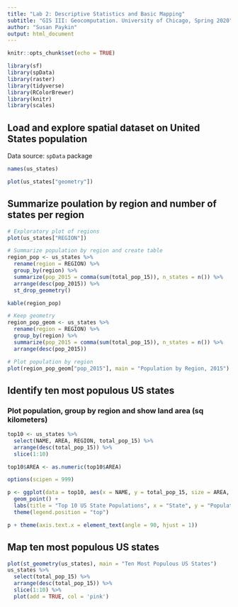 ```yaml
---
title: "Lab 2: Descriptive Statistics and Basic Mapping"
subtitle: "GIS III: Geocomputation. University of Chicago, Spring 2020"
author: "Susan Paykin"
output: html_document
---
```


```r
knitr::opts_chunk$set(echo = TRUE)

library(sf)
library(spData)
library(raster)
library(tidyverse)
library(RColorBrewer)
library(knitr)
library(scales)

```

## Load and explore spatial dataset on United States population 
Data source: `spData` package

```r

names(us_states)

plot(us_states["geometry"])

```


## Summarize poulation by region and number of states per region

```r

# Exploratory plot of regions
plot(us_states["REGION"])

# Summarize population by region and create table
region_pop <- us_states %>%
  rename(region = REGION) %>%
  group_by(region) %>%
  summarize(pop_2015 = comma(sum(total_pop_15)), n_states = n()) %>%
  arrange(desc(pop_2015)) %>%
  st_drop_geometry()

kable(region_pop)

# Keep geometry
region_pop_geom <- us_states %>%
  rename(region = REGION) %>%
  group_by(region) %>%
  summarize(pop_2015 = comma(sum(total_pop_15)), n_states = n()) %>%
  arrange(desc(pop_2015))

# Plot population by region
plot(region_pop_geom["pop_2015"], main = "Population by Region, 2015")


```

## Identify ten most populous US states
### Plot population, group by region and show land area (sq kilometers)

```r

top10 <- us_states %>% 
  select(NAME, AREA, REGION, total_pop_15) %>% 
  arrange(desc(total_pop_15)) %>% 
  slice(1:10)

top10$AREA <- as.numeric(top10$AREA)

options(scipen = 999)

p <- ggplot(data = top10, aes(x = NAME, y = total_pop_15, size = AREA, color = REGION)) +
  geom_point() + 
  labs(title = "Top 10 US State Populations", x = "State", y = "Population") +
  theme(legend.position = "top")

p + theme(axis.text.x = element_text(angle = 90, hjust = 1))

```

## Map ten most populous US states

```r

plot(st_geometry(us_states), main = "Ten Most Populous US States")
us_states %>% 
  select(total_pop_15) %>% 
  arrange(desc(total_pop_15)) %>% 
  slice(1:10) %>%
  plot(add = TRUE, col = 'pink')

```

